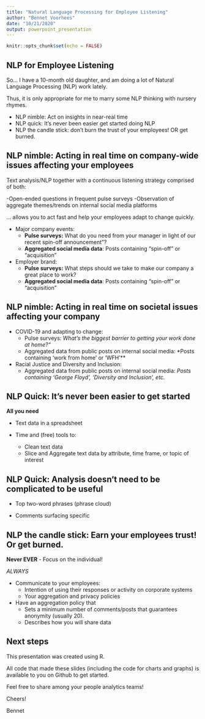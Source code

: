 ```yaml
---
title: "Natural Language Processing for Employee Listening"
author: "Bennet Voorhees"
date: "10/21/2020"
output: powerpoint_presentation
---
```


```r
knitr::opts_chunk$set(echo = FALSE)
```

## NLP for Employee Listening 

So... I have a 10-month old daughter, and am doing a lot of Natural Language Processing (NLP) work lately. 

Thus, it is only appropriate for me to marry some NLP thinking with nursery rhymes.  

- NLP nimble: Act on insights in near-real time
- NLP quick: It's never been easier get started doing NLP 
- NLP the candle stick: don't burn the trust of your employees! OR get burned.

## NLP nimble: Acting in real time on company-wide issues affecting your employees

Text analysis/NLP together with a continuous listening strategy comprised of both:

-Open-ended questions in frequent pulse surveys 
-Observation of aggregate themes/trends  on internal social media platforms 

... allows you to act fast and help your employees adapt to change quickly.

- Major company events:
  - **Pulse surveys:** What do you need from your manager in light of our recent spin-off announcement"?
  - **Aggregated social media data**: Posts containing "spin-off" or "acquisition"
  
- Employer brand:  
  - **Pulse surveys:** What steps should we take to make our company a great place to work?
  - **Aggregated social media data**: Posts containing "spin-off" or "acquisition"

## NLP nimble: Acting in real time on societal issues affecting your company

- COVID-19 and adapting to change:
  - Pulse surveys: *What's the biggest barrier to getting your work done at home?"*
  - Aggregated data from public posts on internal social media: *Posts containing 'work from home' or 'WFH'** 

- Racial Justice and Diversity and Inclusion:
  - Aggregated data from public posts on internal social media: *Posts containing 'George Floyd', 'Diversity and Inclusion', etc.* 

## NLP Quick: It's never been easier to get started

**All you need**

- Text data in a spreadsheet

- Time and (free) tools to:
    - Clean text data
    - Slice and Aggregate text data by attribute, time frame, or topic of interest

## NLP Quick: Analysis doesn't need to be complicated to be useful

- Top two-word phrases (phrase cloud)

- Comments surfacing specific 

## NLP the candle stick: Earn your employees trust! Or get burned.

**Never EVER** 
- Focus on the individual!

*ALWAYS*

- Communicate to your employees:
  - Intention of using their responses or activity on corporate systems
  - Your aggregation and privacy policies
  
- Have an aggregation policy that
  - Sets a minimum number of comments/posts that guarantees anonymity (usually 20).
  - Describes how you will share data
  
## Next steps

This presentation was created using R.

All code that made these slides (including the code for charts and graphs) is available to you on Github to get started.

Feel free to share among your people analytics teams!

Cheers!

Bennet
    